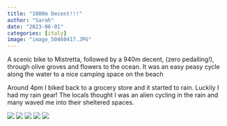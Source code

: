 ```yaml
---
title: "1000m Decent!!!"
author: "Sarah"
date: "2023-06-01"
categories: [italy]
image: "image_50460417.JPG"
---
```


A scenic bike to Mistretta, followed by a 940m decent, (zero pedalling!), through olive groves and flowers to the ocean.  It was an easy peasy cycle along the water to a nice camping space on the beach

Around 4pm I biked back to a grocery store and it started to rain. Luckily I had my rain gear! The locals thought I was an alien cycling in the rain and many waved me into their sheltered spaces. 

![](image_50371585.JPG)
![](image_50392065.JPG)
![](image_50406401.JPG)
![](image_50460417.JPG)
![](image_67237889.JPG)
